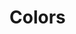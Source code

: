 

<Meta title="Atoms|Colors" />

# Colors

<ColorPalette>
  <ColorItem title="theme.color.primary" subtitle="Primary" colors={[colors.primary]} />
  <ColorItem title="theme.color.secondary" subtitle="Secondary" colors={[colors.secondary]} />
  <ColorItem title="theme.color.yellow_ocac" subtitle="Yellow Ocac" colors={[colors.yellow_ocac]} />
  <ColorItem title="theme.color.black_ocac" subtitle="Black Ocac" colors={[colors.black_ocac]} />
  <ColorItem title="theme.color.orange" subtitle="Orange" colors={[colors.orange]} />
  <ColorItem title="theme.color.purple" subtitle="Purple" colors={[colors.purple]} />
  <ColorItem title="theme.color.blue" subtitle="Blue" colors={[colors.blue]} />
  <ColorItem title="theme.color.green" subtitle="Green" colors={[colors.green]} />
  <ColorItem title="theme.color.red" subtitle="Red" colors={[colors.red]} />
  <ColorItem title="theme.color.yellow" subtitle="Yellow" colors={[colors.yellow]} />
  <ColorItem
    title="Monochrome"
    colors={[
      colors.darkest,
      colors.darker,
      colors.dark,
      colors.mediumdark,
      colors.medium,
      colors.mediumlight,
      colors.light,
      colors.lighter,
      colors.lightest,
    ]}
  />
</ColorPalette>
